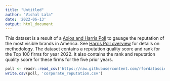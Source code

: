 ```yaml
---
title: "Untitled"
author: "Vishal Lala"
date: '2022-06-13'
output: html_document
---
```


This dataset is a result of a [Axios and Harris Poll](https://www.axios.com/2022/05/24/2022-axios-harris-poll-100-rankings) to gauage the reputation of the most visible brands in America. See [Harris Poll overview](https://theharrispoll.com/partners/media/axios-harrispoll-100/) for details on methodology. The dataset contains a reputation quality score and rank for the Top 100 firms for year 2022. It also contains the rank and reputation quality score for these firms for the five prior years.

```r
poll <- readr::read_csv('https://raw.githubusercontent.com/rfordatascience/tidytuesday/master/data/2022/2022-05-31/poll.csv')
write.csv(poll, 'corporate_reputation.csv')
```

